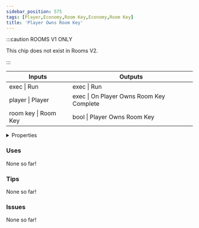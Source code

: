 ```yaml
---
sidebar_position: 575
tags: [Player,Economy,Room Key,Economy,Room Key]
title: 'Player Owns Room Key'
---
```




:::caution ROOMS V1 ONLY
    
This chip does not exist in Rooms V2.

:::


<IChip uuid="e61558a9-0ce4-4dba-ac87-b16e61bcdb23"/>

<table><thead><tr><th>Inputs</th><th>Outputs</th></tr></thead><tbody><tr><td>exec | Run</td><td>exec | Run</td></tr><tr><td>player | Player</td><td>exec | On Player Owns Room Key Complete</td></tr><tr><td>room key | Room Key</td><td>bool | Player Owns Room Key</td></tr></tbody></table>

<details>
  <summary>Properties</summary>
  <div>
    <div>
    <table>
      <tbody>
        <tr>
          <td>Is beta required?</td>
          <td>No</td>
        </tr>
        <tr>
          <td>Is chip a trolling risk?</td>
          <td>No</td>
        </tr>
        <tr>
          <td>Is chip a role assignment risk?</td>
          <td>No</td>
        </tr>
        <tr>
          <td>Chip UUID</td>
          <td>e61558a9-0ce4-4dba-ac87-b16e61bcdb23</td>
        </tr>
        <tr>
          <td>Room availability</td>
          <td>Rooms V1 only</td>
        </tr>
      </tbody>
    </table>
    </div>
  </div>
</details>

### Uses

None so far!

### Tips

None so far!

### Issues

None so far!